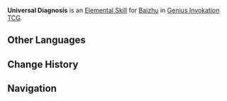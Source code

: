 {{About|the Character Card Skill for [[Genius Invokation TCG]]|the Playable Character Talent|Universal Diagnosis}}
{{Genius Invokation TCG Skill Infobox
|title = Universal Diagnosis
|image = Universal Diagnosis Character Card Skill.png
|type = Elemental Skill
|character = Baizhu
|element = Dendro
|matching = 3
|unaligned = 
|effect = Deals 1 {{Color|Dendro DMG}}, summons 1 '''[[Gossamer Sprite]]'''.<br><br>{{TCG Summon|Gossamer Sprite}}
|order = 2
}}
'''Universal Diagnosis''' is an [[Character Card Elemental Skill|Elemental Skill]] for [[Baizhu (Character Card)|Baizhu]] in [[Genius Invokation TCG]].

==Other Languages==
{{Other Languages|Transclude=Universal Diagnosis}}

==Change History==
{{Change History|4.2}}

==Navigation==
{{Genius Invokation TCG Skill Navbox|Baizhu}}